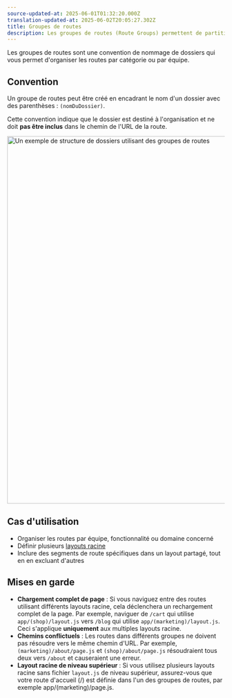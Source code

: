 ```yaml
---
source-updated-at: 2025-06-01T01:32:20.000Z
translation-updated-at: 2025-06-02T20:05:27.302Z
title: Groupes de routes
description: Les groupes de routes (Route Groups) permettent de partitionner votre application Next.js en différentes sections.
---
```


Les groupes de routes sont une convention de nommage de dossiers qui vous permet d'organiser les routes par catégorie ou par équipe.

## Convention

Un groupe de routes peut être créé en encadrant le nom d'un dossier avec des parenthèses : `(nomDuDossier)`.

Cette convention indique que le dossier est destiné à l'organisation et ne doit **pas être inclus** dans le chemin de l'URL de la route.

<Image
  alt="Un exemple de structure de dossiers utilisant des groupes de routes"
  srcLight="/docs/light/project-organization-route-groups.png"
  srcDark="/docs/dark/project-organization-route-groups.png"
  width="1600"
  height="849"
/>

## Cas d'utilisation

- Organiser les routes par équipe, fonctionnalité ou domaine concerné
- Définir plusieurs [layouts racine](/docs/app/api-reference/file-conventions/layout#root-layout)
- Inclure des segments de route spécifiques dans un layout partagé, tout en en excluant d'autres

## Mises en garde

- **Chargement complet de page** : Si vous naviguez entre des routes utilisant différents layouts racine, cela déclenchera un rechargement complet de la page. Par exemple, naviguer de `/cart` qui utilise `app/(shop)/layout.js` vers `/blog` qui utilise `app/(marketing)/layout.js`. Ceci s'applique **uniquement** aux multiples layouts racine.
- **Chemins conflictuels** : Les routes dans différents groupes ne doivent pas résoudre vers le même chemin d'URL. Par exemple, `(marketing)/about/page.js` et `(shop)/about/page.js` résoudraient tous deux vers `/about` et causeraient une erreur.
- **Layout racine de niveau supérieur** : Si vous utilisez plusieurs layouts racine sans fichier `layout.js` de niveau supérieur, assurez-vous que votre route d'accueil (/) est définie dans l'un des groupes de routes, par exemple app/(marketing)/page.js.